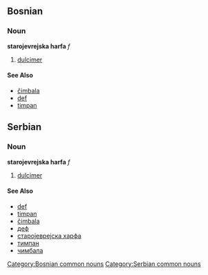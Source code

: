 ==Bosnian==
===Noun===
'''starojevrejska harfa''' ''f''
#[[dulcimer]]
====See Also====
*[[čimbala]]
*[[def]]
*[[timpan]]
[[Category:Bosnian common nouns]]

==Serbian==
===Noun===
'''starojevrejska harfa''' ''f''
#[[dulcimer]]
====See Also====
*[[def]]
*[[timpan]]
*[[čimbala]]
*[[деф]]
*[[старојеврејска харфа]]
*[[тимпан]]
*[[чимбала]]
[[Category:Serbian common nouns]]